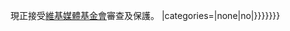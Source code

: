 <noinclude>
</noinclude><includeonly>{{pp-meta
|type=office
|small={{{small|}}}
|demospace={{{demospace|}}}
|expiry=<!--not applicable-->
|dispute=no
|reason-text=此{{#ifeq:{{NAMESPACE}}|{{ns:0}}|條目|頁面}}現正接受[[Wikipedia:基金會行動|維基媒體基金會]]審查及保護。
|categories={{{categories|{{#ifeq:{{{category|}}}|none|no|[[Category:被保护的页面|{{PAGENAME}}]]}}}}}}}</includeonly><noinclude> {{pp-office|demospace=main|categories=no}}
{{Documentation}}
</noinclude>